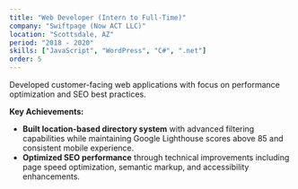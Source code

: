 ```yaml
---
title: "Web Developer (Intern to Full-Time)"
company: "Swiftpage (Now ACT LLC)" 
location: "Scottsdale, AZ"
period: "2018 - 2020"
skills: ["JavaScript", "WordPress", "C#", ".net"]
order: 5
---
```


Developed customer-facing web applications with focus on performance optimization and SEO best practices.

**Key Achievements:**
- **Built location-based directory system** with advanced filtering capabilities while maintaining Google Lighthouse scores above 85 and consistent mobile experience.
- **Optimized SEO performance** through technical improvements including page speed optimization, semantic markup, and accessibility enhancements.